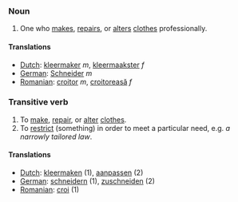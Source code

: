 ===Noun===

# One who [[make]]s, [[repair]]s, or [[alter]]s [[clothes]] professionally.

====Translations====
*[[Dutch]]: [[kleermaker]] ''m'', [[kleermaakster]] ''f''
*[[German]]: [[Schneider]] ''m''
*[[Romanian]]: [[croitor]] ''m'', [[croitoreasă]] ''f''

===Transitive verb===

# To [[make]], [[repair]], or [[alter]] [[clothes]].
# To [[restrict]] (something) in order to meet a particular need, e.g. ''a narrowly tailored law''.

====Translations====

*[[Dutch]]: [[kleermaken]] (1), [[aanpassen]] (2)
*[[German]]: [[schneidern]] (1), [[zuschneiden]] (2)
*[[Romanian]]: [[croi]] (1)